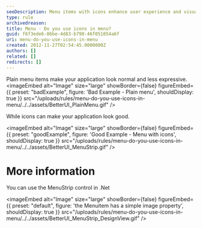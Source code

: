 ```yaml
---
seoDescription: Menu items with icons enhance user experience and visual appeal, making applications more expressive and engaging.
type: rule
archivedreason:
title: Menu - Do you use icons in menu?
guid: f6f3ede6-86be-4d83-b798-46f051054a6f
uri: menu-do-you-use-icons-in-menu
created: 2012-11-27T02:54:45.0000000Z
authors: []
related: []
redirects: []
---
```


Plain menu items make your application look normal and less expressive.
<imageEmbed
  alt="Image"
  size="large"
  showBorder={false}
  figureEmbed={{
    preset: "badExample",
    figure: 'Bad Example - Plain menu',
    shouldDisplay: true
  }}
  src="/uploads/rules/menu-do-you-use-icons-in-menu/../../assets/BetterUI_PlainMenu.gif"
/>

While icons can make your application look good.

<imageEmbed
  alt="Image"
  size="large"
  showBorder={false}
  figureEmbed={{
    preset: "goodExample",
    figure: 'Good Example - Menu with icons',
    shouldDisplay: true
  }}
  src="/uploads/rules/menu-do-you-use-icons-in-menu/../../assets/BetterUI_MenuStrip.gif"
/>

# More information

You can use the MenuStrip control in .Net


<imageEmbed
  alt="Image"
  size="large"
  showBorder={false}
  figureEmbed={{
    preset: "default",
    figure: 'the Menuitem has a simple image property',
    shouldDisplay: true
  }}
  src="/uploads/rules/menu-do-you-use-icons-in-menu/../../assets/BetterUI_MenuStrip_DesignView.gif"
/>